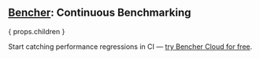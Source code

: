 
## [Bencher](/pricing): Continuous Benchmarking
<div class="content has-text-centered">
    <a href="/pricing">
        <DocsWordmark />
    </a>
</div>

{ props.children }
<BencherIntro />

Start catching performance regressions in CI — [try Bencher Cloud for free](/pricing).
